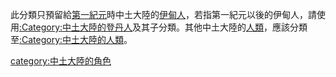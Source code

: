 此分類只預留給[[第一紀元|第一紀元]]時中土大陸的[[伊甸人|伊甸人]]，若指第一紀元以後的伊甸人，請使用[[:Category:中土大陸的登丹人|:Category:中土大陸的登丹人]]及其子分類。其他中土大陸的[[人類_(中土大陸)|人類]]，應該分類至[[:Category:中土大陸的人類|:Category:中土大陸的人類]]。

[[category:中土大陸的角色|category:中土大陸的角色]]